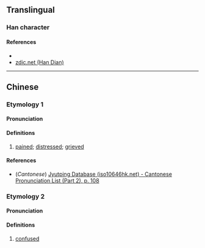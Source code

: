 {{character info/new}}
==Translingual==

===Han character===
{{Han char|rn=61|rad=心|as=08|sn=11|four=|canj=PIRM|ids=⿰忄或}}

====References====
* {{Han ref|kx=0390.330|dkj=10788|dj=0725.010|hdz=42314.040|uh=60D0|ud=24784}}
* [http://www.zdic.net/z/19/js/60D0.htm zdic.net (Han Dian)]

----

==Chinese==
{{zh-forms}}

===Etymology 1===
====Pronunciation====
{{zh-pron
|m=yù
|c=wik6
|mc=
|oc=
|ma=
|cat=a
}}

====Definitions====
{{zh-hanzi}}

# [[pained]]; [[distressed]]; [[grieved]]

====References====
* (''Cantonese'') [http://www.iso10646hk.net/jp/document/download.jsp Jyutping Database (iso10646hk.net) - Cantonese Pronunciation List (Part 2), p. 108]

===Etymology 2===
====Pronunciation====
{{zh-pron
|m=xù
|c=
|ma=
|cat=a
}}

====Definitions====
{{zh-hanzi}}

# [[confused]]